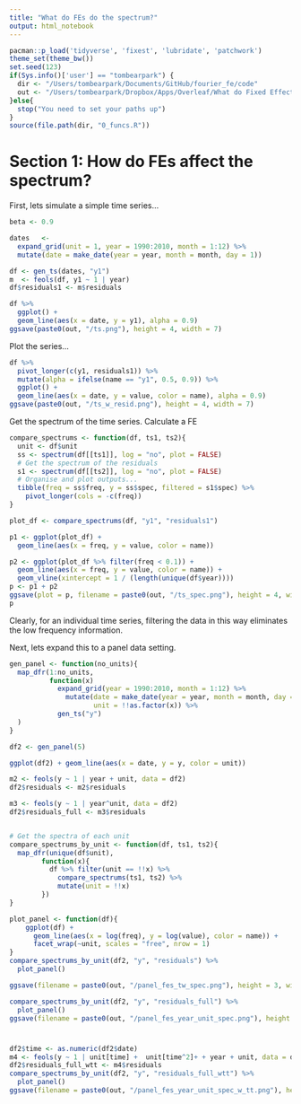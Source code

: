 ```yaml
---
title: "What do FEs do the spectrum?"
output: html_notebook
---
```


```r
pacman::p_load('tidyverse', 'fixest', 'lubridate', 'patchwork')
theme_set(theme_bw())
set.seed(123)
if(Sys.info()['user'] == "tombearpark") {
  dir <- "/Users/tombearpark/Documents/GitHub/fourier_fe/code"
  out <- "/Users/tombearpark/Dropbox/Apps/Overleaf/What do Fixed Effects do to your Data?/images"
}else{
  stop("You need to set your paths up")
}
source(file.path(dir, "0_funcs.R"))
```

# Section 1: How do FEs affect the spectrum?

First, lets simulate a simple time series...

```r
beta <- 0.9

dates   <- 
  expand_grid(unit = 1, year = 1990:2010, month = 1:12) %>% 
  mutate(date = make_date(year = year, month = month, day = 1))

df <- gen_ts(dates, "y1")
m  <- feols(df, y1 ~ 1 | year)
df$residuals1 <- m$residuals

df %>% 
  ggplot() + 
  geom_line(aes(x = date, y = y1), alpha = 0.9)
ggsave(paste0(out, "/ts.png"), height = 4, width = 7)
```

Plot the series...

```r
df %>% 
  pivot_longer(c(y1, residuals1)) %>% 
  mutate(alpha = ifelse(name == "y1", 0.5, 0.9)) %>%
  ggplot() + 
  geom_line(aes(x = date, y = value, color = name), alpha = 0.9)
ggsave(paste0(out, "/ts_w_resid.png"), height = 4, width = 7)
```

Get the spectrum of the time series. Calculate a FE

```r
compare_spectrums <- function(df, ts1, ts2){
  unit <- df$unit
  ss <- spectrum(df[[ts1]], log = "no", plot = FALSE)
  # Get the spectrum of the residuals
  s1 <- spectrum(df[[ts2]], log = "no", plot = FALSE)
  # Organise and plot outputs...
  tibble(freq = ss$freq, y = ss$spec, filtered = s1$spec) %>% 
    pivot_longer(cols = -c(freq))
}

plot_df <- compare_spectrums(df, "y1", "residuals1")

p1 <- ggplot(plot_df) + 
  geom_line(aes(x = freq, y = value, color = name)) 

p2 <- ggplot(plot_df %>% filter(freq < 0.1)) + 
  geom_line(aes(x = freq, y = value, color = name)) + 
  geom_vline(xintercept = 1 / (length(unique(df$year))))
p <- p1 + p2
ggsave(plot = p, filename = paste0(out, "/ts_spec.png"), height = 4, width = 10)
p
```

Clearly, for an individual time series, filtering the data in this way eliminates the low frequency information.

Next, lets expand this to a panel data setting.

```r

gen_panel <- function(no_units){
  map_dfr(1:no_units, 
          function(x) 
            expand_grid(year = 1990:2010, month = 1:12) %>% 
              mutate(date = make_date(year = year, month = month, day = 1), 
                     unit = !!as.factor(x)) %>% 
            gen_ts("y")
  )
}

df2 <- gen_panel(5)

ggplot(df2) + geom_line(aes(x = date, y = y, color = unit))

```

```r
m2 <- feols(y ~ 1 | year + unit, data = df2)
df2$residuals <- m2$residuals

m3 <- feols(y ~ 1 | year^unit, data = df2)
df2$residuals_full <- m3$residuals


# Get the spectra of each unit 
compare_spectrums_by_unit <- function(df, ts1, ts2){
  map_dfr(unique(df$unit), 
        function(x){
          df %>% filter(unit == !!x) %>% 
            compare_spectrums(ts1, ts2) %>% 
            mutate(unit = !!x)
        })
}

plot_panel <- function(df){
    ggplot(df) + 
      geom_line(aes(x = log(freq), y = log(value), color = name)) + 
      facet_wrap(~unit, scales = "free", nrow = 1)
}
compare_spectrums_by_unit(df2, "y", "residuals") %>% 
  plot_panel()

ggsave(filename = paste0(out, "/panel_fes_tw_spec.png"), height = 3, width = 10)
```

```r
compare_spectrums_by_unit(df2, "y", "residuals_full") %>% 
  plot_panel()
ggsave(filename = paste0(out, "/panel_fes_year_unit_spec.png"), height = 3, width = 10)
```

# 

```r
df2$time <- as.numeric(df2$date)
m4 <- feols(y ~ 1 | unit[time] +  unit[time^2]+ + year + unit, data = df2)
df2$residuals_full_wtt <- m4$residuals
compare_spectrums_by_unit(df2, "y", "residuals_full_wtt") %>% 
  plot_panel()
ggsave(filename = paste0(out, "/panel_fes_year_unit_spec_w_tt.png"), height = 3, width = 10)
```
